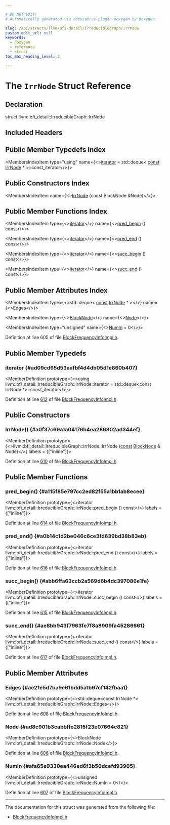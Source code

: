 ```yaml
---

# DO NOT EDIT!
# Automatically generated via docusaurus-plugin-doxygen by Doxygen.

slug: /api/structs/llvm/bfi-detail/irreduciblegraph/irrnode
custom_edit_url: null
keywords:
  - doxygen
  - reference
  - struct
toc_max_heading_level: 3

---
```





# The `IrrNode` Struct Reference

<DoxygenPage pluginConfig={pluginConfig}>



## Declaration

<CodeBlock>struct llvm::bfi_detail::IrreducibleGraph::IrrNode</CodeBlock>

## Included Headers

<IncludesList>
<IncludesListItem
  filePath="llvm/Analysis/BlockFrequencyInfoImpl.h"
  permalink="/docs/api/files/include/include/llvm/include/llvm/analysis/blockfrequencyinfoimpl-h"
  isLocal="true" />
</IncludesList>

## Public Member Typedefs Index

<MembersIndex>

<MembersIndexItem
  type="using"
  name={<><a href="#ad09cd65d53aafbf4d4db05d1e860b407">iterator</a> = std::deque&lt; <a href="/docs/api/files/lib/lib/target/lib/target/aarch64/aarch64promoteconstant-cpp/#a90f8350fecae261c25be85d38b451bff">const</a> <a href="/docs/api/structs/llvm/bfi-detail/irreduciblegraph/irrnode">IrrNode</a> &#42; &gt;::const&#95;iterator</>}>
</MembersIndexItem>

</MembersIndex>

## Public Constructors Index

<MembersIndex>

<MembersIndexItem
  name={<><a href="#a0f37c69a1a04176b4ea286802ad344ef">IrrNode</a> (const BlockNode &amp;Node)</>}>
</MembersIndexItem>

</MembersIndex>

## Public Member Functions Index

<MembersIndex>

<MembersIndexItem
  type={<><a href="#ad09cd65d53aafbf4d4db05d1e860b407">iterator</a></>}
  name={<><a href="#a115f85e797cc2ed82f55a1bb1ab8ecee">pred&#95;begin</a> () const</>}>
</MembersIndexItem>

<MembersIndexItem
  type={<><a href="#ad09cd65d53aafbf4d4db05d1e860b407">iterator</a></>}
  name={<><a href="#a0b14c1d2be046c6ce3fd639bd38b83eb">pred&#95;end</a> () const</>}>
</MembersIndexItem>

<MembersIndexItem
  type={<><a href="#ad09cd65d53aafbf4d4db05d1e860b407">iterator</a></>}
  name={<><a href="#abb6ffa63ccb2a569d6b4dc397086e1fe">succ&#95;begin</a> () const</>}>
</MembersIndexItem>

<MembersIndexItem
  type={<><a href="#ad09cd65d53aafbf4d4db05d1e860b407">iterator</a></>}
  name={<><a href="#ae8bb943f7963fe7f8a8909fa45286661">succ&#95;end</a> () const</>}>
</MembersIndexItem>

</MembersIndex>

## Public Member Attributes Index

<MembersIndex>

<MembersIndexItem
  type={<>std::deque&lt; <a href="/docs/api/files/lib/lib/target/lib/target/aarch64/aarch64promoteconstant-cpp/#a90f8350fecae261c25be85d38b451bff">const</a> <a href="/docs/api/structs/llvm/bfi-detail/irreduciblegraph/irrnode">IrrNode</a> &#42; &gt;</>}
  name={<><a href="#ae21e5d7ba9e61bdd5a1b97cf142fbaa1">Edges</a></>}>
</MembersIndexItem>

<MembersIndexItem
  type={<><a href="/docs/api/structs/llvm/bfi-detail/irreduciblegraph/#a4f2854e822f1b323869fb6c7ae6fc0d0">BlockNode</a></>}
  name={<><a href="#ad8c901b3cabbffe2815f23e07664c821">Node</a></>}>
</MembersIndexItem>

<MembersIndexItem
  type="unsigned"
  name={<><a href="#afa65e9330ea446ed6f3b50dcefd93905">NumIn</a> = 0</>}>
</MembersIndexItem>

</MembersIndex>


Definition at line 605 of file <a href="/docs/api/files/include/include/llvm/include/llvm/analysis/blockfrequencyinfoimpl-h">BlockFrequencyInfoImpl.h</a>.

<SectionDefinition>

## Public Member Typedefs

### iterator {#ad09cd65d53aafbf4d4db05d1e860b407}

<MemberDefinition
  prototype={<>using llvm::bfi&#95;detail::IrreducibleGraph::IrrNode::iterator =  std::deque&lt;const IrrNode &#42;&gt;::const&#95;iterator</>}>

Definition at line <a href="/docs/api/files/include/include/llvm/include/llvm/analysis/blockfrequencyinfoimpl-h/#l00612">612</a> of file <a href="/docs/api/files/include/include/llvm/include/llvm/analysis/blockfrequencyinfoimpl-h">BlockFrequencyInfoImpl.h</a>.
</MemberDefinition>

</SectionDefinition>

<SectionDefinition>

## Public Constructors

### IrrNode() {#a0f37c69a1a04176b4ea286802ad344ef}

<MemberDefinition
  prototype={<>llvm::bfi&#95;detail::IrreducibleGraph::IrrNode::IrrNode (<a href="/docs/api/files/lib/lib/target/lib/target/aarch64/aarch64promoteconstant-cpp/#a90f8350fecae261c25be85d38b451bff">const</a> <a href="/docs/api/structs/llvm/bfi-detail/irreduciblegraph/#a4f2854e822f1b323869fb6c7ae6fc0d0">BlockNode</a> &amp; Node)</>}
  labels = {["inline"]}>

Definition at line <a href="/docs/api/files/include/include/llvm/include/llvm/analysis/blockfrequencyinfoimpl-h/#l00610">610</a> of file <a href="/docs/api/files/include/include/llvm/include/llvm/analysis/blockfrequencyinfoimpl-h">BlockFrequencyInfoImpl.h</a>.
</MemberDefinition>

</SectionDefinition>

<SectionDefinition>

## Public Member Functions

### pred&#95;begin() {#a115f85e797cc2ed82f55a1bb1ab8ecee}

<MemberDefinition
  prototype={<>iterator llvm::bfi&#95;detail::IrreducibleGraph::IrrNode::pred&#95;begin () const</>}
  labels = {["inline"]}>

Definition at line <a href="/docs/api/files/include/include/llvm/include/llvm/analysis/blockfrequencyinfoimpl-h/#l00614">614</a> of file <a href="/docs/api/files/include/include/llvm/include/llvm/analysis/blockfrequencyinfoimpl-h">BlockFrequencyInfoImpl.h</a>.
</MemberDefinition>

### pred&#95;end() {#a0b14c1d2be046c6ce3fd639bd38b83eb}

<MemberDefinition
  prototype={<>iterator llvm::bfi&#95;detail::IrreducibleGraph::IrrNode::pred&#95;end () const</>}
  labels = {["inline"]}>

Definition at line <a href="/docs/api/files/include/include/llvm/include/llvm/analysis/blockfrequencyinfoimpl-h/#l00616">616</a> of file <a href="/docs/api/files/include/include/llvm/include/llvm/analysis/blockfrequencyinfoimpl-h">BlockFrequencyInfoImpl.h</a>.
</MemberDefinition>

### succ&#95;begin() {#abb6ffa63ccb2a569d6b4dc397086e1fe}

<MemberDefinition
  prototype={<>iterator llvm::bfi&#95;detail::IrreducibleGraph::IrrNode::succ&#95;begin () const</>}
  labels = {["inline"]}>

Definition at line <a href="/docs/api/files/include/include/llvm/include/llvm/analysis/blockfrequencyinfoimpl-h/#l00615">615</a> of file <a href="/docs/api/files/include/include/llvm/include/llvm/analysis/blockfrequencyinfoimpl-h">BlockFrequencyInfoImpl.h</a>.
</MemberDefinition>

### succ&#95;end() {#ae8bb943f7963fe7f8a8909fa45286661}

<MemberDefinition
  prototype={<>iterator llvm::bfi&#95;detail::IrreducibleGraph::IrrNode::succ&#95;end () const</>}
  labels = {["inline"]}>

Definition at line <a href="/docs/api/files/include/include/llvm/include/llvm/analysis/blockfrequencyinfoimpl-h/#l00617">617</a> of file <a href="/docs/api/files/include/include/llvm/include/llvm/analysis/blockfrequencyinfoimpl-h">BlockFrequencyInfoImpl.h</a>.
</MemberDefinition>

</SectionDefinition>

<SectionDefinition>

## Public Member Attributes

### Edges {#ae21e5d7ba9e61bdd5a1b97cf142fbaa1}

<MemberDefinition
  prototype={<>std::deque&lt;const IrrNode &#42;&gt; llvm::bfi&#95;detail::IrreducibleGraph::IrrNode::Edges</>}>

Definition at line <a href="/docs/api/files/include/include/llvm/include/llvm/analysis/blockfrequencyinfoimpl-h/#l00608">608</a> of file <a href="/docs/api/files/include/include/llvm/include/llvm/analysis/blockfrequencyinfoimpl-h">BlockFrequencyInfoImpl.h</a>.
</MemberDefinition>

### Node {#ad8c901b3cabbffe2815f23e07664c821}

<MemberDefinition
  prototype={<>BlockNode llvm::bfi&#95;detail::IrreducibleGraph::IrrNode::Node</>}>

Definition at line <a href="/docs/api/files/include/include/llvm/include/llvm/analysis/blockfrequencyinfoimpl-h/#l00606">606</a> of file <a href="/docs/api/files/include/include/llvm/include/llvm/analysis/blockfrequencyinfoimpl-h">BlockFrequencyInfoImpl.h</a>.
</MemberDefinition>

### NumIn {#afa65e9330ea446ed6f3b50dcefd93905}

<MemberDefinition
  prototype={<>unsigned llvm::bfi&#95;detail::IrreducibleGraph::IrrNode::NumIn = 0</>}>

Definition at line <a href="/docs/api/files/include/include/llvm/include/llvm/analysis/blockfrequencyinfoimpl-h/#l00607">607</a> of file <a href="/docs/api/files/include/include/llvm/include/llvm/analysis/blockfrequencyinfoimpl-h">BlockFrequencyInfoImpl.h</a>.
</MemberDefinition>

</SectionDefinition>

<hr/>

The documentation for this struct was generated from the following file:

<ul>
<li><a href="/docs/api/files/include/include/llvm/include/llvm/analysis/blockfrequencyinfoimpl-h">BlockFrequencyInfoImpl.h</a></li>
</ul>

</DoxygenPage>
